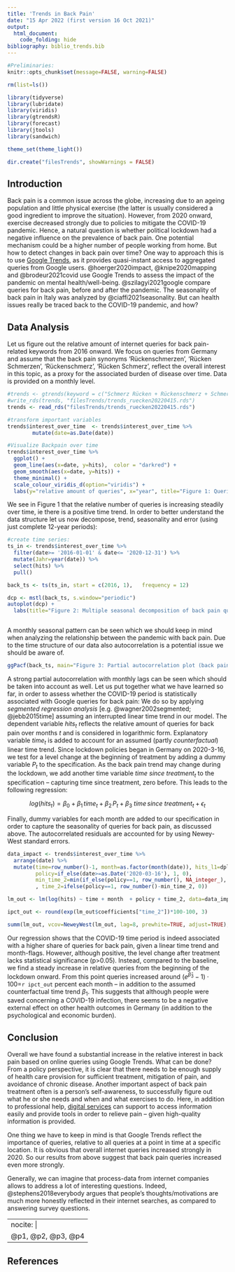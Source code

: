 ```yaml
---
title: 'Trends in Back Pain'
date: "15 Apr 2022 (first version 16 Oct 2021)"
output: 
  html_document:
    code_folding: hide
bibliography: biblio_trends.bib
---
```



```r

#Preliminaries:
knitr::opts_chunk$set(message=FALSE, warning=FALSE)

rm(list=ls())

library(tidyverse)
library(lubridate)
library(viridis)
library(gtrendsR)
library(forecast)
library(jtools)
library(sandwich)

theme_set(theme_light())

dir.create("filesTrends", showWarnings = FALSE)

```


## Introduction

Back pain is a common issue across the globe, increasing due to an ageing population and little physical exercise (the latter is usually considered a good ingredient to improve the situation). However, from 2020 onward, exercise decreased strongly due to policies to mitigate the COVID-19 pandemic. Hence, a natural question is whether political lockdown had a negative influence on the prevalence of back pain. One potential mechanism could be a higher number of people working from home. But how to detect changes in back pain over time? One way to approach this is to use [Google Trends](https://trends.google.de/trends), as it provides quasi-instant access to aggregated queries from Google users. @hoerger2020impact, @knipe2020mapping and @brodeur2021covid use Google Trends to assess the impact of the pandemic on mental health/well-being. @szilagyi2021google compare queries for back pain, before and after the pandemic. The seasonality of back pain in Italy was analyzed by @ciaffi2021seasonality. But can health issues really be traced back to the COVID-19 pandemic, and how? 


## Data Analysis

Let us figure out the relative amount of internet queries for back pain-related keywords from 2016 onward. We focus on queries from Germany and assume that the back pain synonyms 'Rückenschmerzen', 'Rücken Schmerzen', 'Rückenschmerz', 'Rücken Schmerz', reflect the overall interest in this topic, as a proxy for the associated burden of disease over time. Data is provided on a monthly level.


```r
#trends <- gtrends(keyword = c("Schmerz Rücken + Rückenschmerz + Schmerzen Rücken + Rückenschmerzen"), time = #'2016-01-01 2022-03-31', geo="DE")
#write_rds(trends, "filesTrends/trends_ruecken20220415.rds")
trends <- read_rds("filesTrends/trends_ruecken20220415.rds")

#transform important variables 
trends$interest_over_time  <- trends$interest_over_time %>%
        mutate(date=as.Date(date))

#Visualize Backpain over time
trends$interest_over_time %>%
  ggplot() +
  geom_line(aes(x=date, y=hits),  color = "darkred") +
  geom_smooth(aes(x=date, y=hits)) +
  theme_minimal() +
  scale_colour_viridis_d(option="viridis") +
  labs(y="relative amount of queries", x="year", title="Figure 1: Queries for back pain over time")

```


We see in Figure 1 that the relative number of queries is increasing steadily over time, ie there is a positive time trend. In order to better understand the data structure let us now decompose, trend, seasonality and error (using just complete 12-year periods):

```r
#create time series:
ts_in <- trends$interest_over_time %>%
  filter(date>= '2016-01-01' & date<= '2020-12-31') %>%
  mutate(Jahr=year(date)) %>%
  select(hits) %>% 
  pull()

back_ts <- ts(ts_in, start = c(2016, 1),   frequency = 12) 

dcp <- mstl(back_ts, s.window="periodic")
autoplot(dcp) +
  labs(title="Figure 2: Multiple seasonal decomposition of back pain queries")



```


A monthly seasonal pattern can be seen which we should keep in mind when analyzing the relationship between the pandemic with back pain. Due to the time structure of our data also autocorrelation is a potential issue we should be aware of.

```  r


ggPacf(back_ts, main="Figure 3: Partial autocorrelation plot (back pain queries)")

```

A strong partial autocorrelation with monthly lags can be seen which should be taken into account as well. Let us put together what we have learned so far, in order to assess whether the COVID-19 period is statistically associated with Google queries for back pain: We do so by applying *segmented regression analysis* [e.g. @wagner2002segmented; @jebb2015time] assuming an interrupted linear time trend in our model. The dependent variable $hits_t$ reflects the relative amount of queries for back pain over months $t$ and is considered in logarithmic form. Explanatory variable $time_t$ is added to account for an assumed (partly *counterfactual*) linear time trend. Since lockdown policies began in Germany on 2020-3-16, we test for a level change at the beginning of treatment by adding a dummy variable $P_t$ to the specification. As the back pain trend may change during the lockdown, we add another time variable $time\:since\:treatment_t$ to the specification -- capturing time since treatment, zero before. This leads to the following regression:

<center> 

$log(hits_t) = \beta_0 + \beta_1\,time_t + \beta_2\,P_t + \beta_3\:time\,since\:treatment_t + \epsilon_t$ 

</center>

Finally, dummy variables for each month are added to our specification in order to capture the seasonality of queries for back pain, as discussed above.  The autocorrelated residuals are accounted for by using Newey-West standard errors.

```  r
data_impact <- trends$interest_over_time %>%
  arrange(date) %>%
  mutate(time=row_number()-1, month=as.factor(month(date)), hits_l1=dplyr::lag(hits),     
         policy=if_else(date>=as.Date('2020-03-16'), 1, 0),
         min_time_2=min(if_else(policy==1, row_number(), NA_integer_), na.rm=TRUE)-1
         , time_2=ifelse(policy==1, row_number()-min_time_2, 0))

lm_out <- lm(log(hits) ~ time + month  + policy + time_2, data=data_impact)

ipct_out <- round(exp(lm_out$coefficients["time_2"])*100-100, 3)

summ(lm_out, vcov=NeweyWest(lm_out, lag=8, prewhite=TRUE, adjust=TRUE), digits = 3) 


```

Our regression shows that the COVID-19 time period is indeed associated with a higher share of queries for back pain, given a linear time trend and month-flags. However, although positive, the level change after treatment lacks statistical significance (p>0.05). Instead, compared to the baseline, we find a steady increase in relative queries from the beginning of the lockdown onward. From this point queries increased around $(e^{\hat{\beta}_3}-1)\cdot100=$```r ipct_out``` percent each month -- in addition to the assumed counterfactual time trend $\beta_1$. This suggests that although people were saved concerning a COVID-19 infection, there seems to be a negative external effect on other health outcomes in Germany (in addition to the psychological and economic burden). 


## Conclusion

Overall we have found a substantial increase in the relative interest in back pain based on online queries using Google Trends. What can be done? From a policy perspective, it is clear that there needs to be enough supply of health care provision for sufficient treatment, mitigation of pain, and avoidance of chronic disease.  Another important aspect of  back pain treatment often is a person's self-awareness, to successfully figure out what he or she needs and when and what exercises to do. Here, in addition to professional help, [digital services](https://letmegooglethat.com/?q=back+pain+help) can support to access information easily and provide tools in order to relieve pain -- given high-quality information is provided.

One thing we have to keep in mind is that Google Trends reflect the importance of queries, relative to all queries at a point in time at a specific location. It is obvious that overall internet queries increased strongly in 2020. So our results from above suggest that back pain queries increased even more strongly. 

Generally, we can imagine that process-data from internet companies allows to address a lot of interesting questions. Indeed, @stephens2018everybody argues that people's thoughts/motivations are much more honestly reflected in their internet searches, as compared to answering survey questions.    

---
nocite: |
  @p1, @p2, @p3, @p4
---


## References